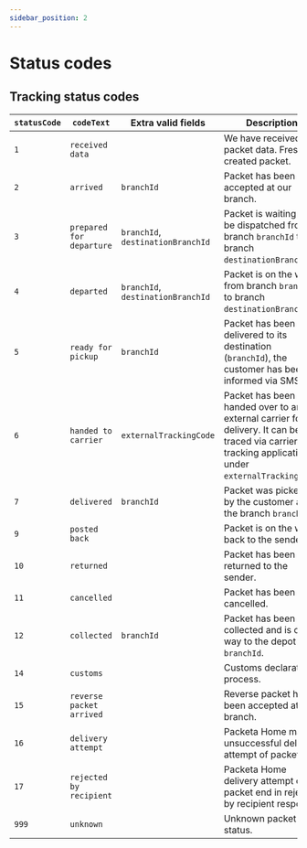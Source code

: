 ```yaml
---
sidebar_position: 2
---
```


# Status codes

## Tracking status codes

| `statusCode` | `codeText`                 | Extra valid fields                | Description                                                                                                                                        |
|--------------|----------------------------|-----------------------------------|----------------------------------------------------------------------------------------------------------------------------------------------------|
| `1`          | `received data`            |                                   | We have received the packet data. Freshly created packet.                                                                                          |
| `2`          | `arrived`                  | `branchId`                        | Packet has been accepted at our branch.                                                                                                            |
| `3`          | `prepared for departure`   | `branchId`, `destinationBranchId` | Packet is waiting to be dispatched from branch `branchId` to branch `destinationBranchId`.                                                         |
| `4`          | `departed`                 | `branchId`, `destinationBranchId` | Packet is on the way from branch `branchId` to branch `destinationBranchId`.                                                                       |
| `5`          | `ready for pickup`         | `branchId`                        | Packet has been delivered to its destination (`branchId`), the customer has been informed via SMS.                                                 |
| `6`          | `handed to carrier`        | `externalTrackingCode`            | Packet has been handed over to an external carrier for delivery. It can be traced via carrier's tracking application under `externalTrackingCode`. |
| `7`          | `delivered`                | `branchId`                        | Packet was picked up by the customer at the branch `branchId`.                                                                                     |
| `9`          | `posted back`              |                                   | Packet is on the way back to the sender.                                                                                                           |
| `10`         | `returned`                 |                                   | Packet has been returned to the sender.                                                                                                            |
| `11`         | `cancelled`                |                                   | Packet has been cancelled.                                                                                                                         |
| `12`         | `collected`                | `branchId`                        | Packet has been collected and is on its way to the depot `branchId`.                                                                               |
| `14`         | `customs`                  |                                   | Customs declaration process.                                                                                                                       |
| `15`         | `reverse packet arrived`   |                                   | Reverse packet has been accepted at our branch.                                                                                                    |
| `16`         | `delivery attempt`         |                                   | Packeta Home made unsuccessful delivery attempt of packet.                                                                                         |
| `17`         | `rejected by recipient`    |                                   | Packeta Home delivery attempt of packet end in rejected by recipient response.                                                                     |
| `999`        | `unknown`                  |                                   | Unknown packet status.                                                                                                                             |
